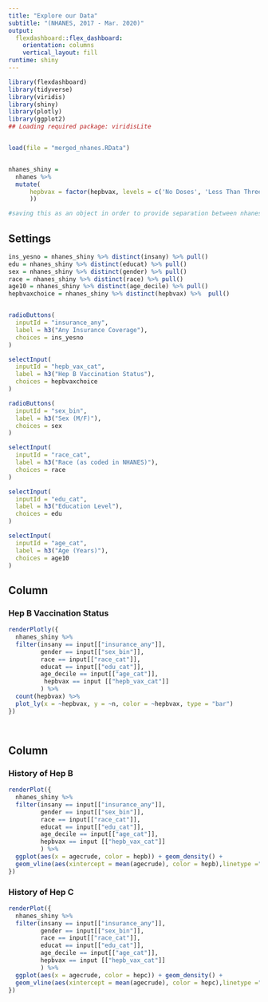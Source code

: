 ```yaml
---
title: "Explore our Data"
subtitle: "(NHANES, 2017 - Mar. 2020)"
output: 
  flexdashboard::flex_dashboard:
    orientation: columns
    vertical_layout: fill
runtime: shiny
---
```


```r
library(flexdashboard)
library(tidyverse)
library(viridis)
library(shiny)
library(plotly)
library(ggplot2)
## Loading required package: viridisLite



```


```r

load(file = "merged_nhanes.RData")


nhanes_shiny = 
  nhanes %>% 
  mutate(
      hepbvax = factor(hepbvax, levels = c('No Doses', 'Less Than Three Doses', 'At Least Three Doses')
      ))

#saving this as an object in order to provide separation between nhanes data and any further data manipulation

```

Settings {.sidebar}
-----------------------------------------------------------------------

```r
ins_yesno = nhanes_shiny %>% distinct(insany) %>% pull()
edu = nhanes_shiny %>% distinct(educat) %>% pull()
sex = nhanes_shiny %>% distinct(gender) %>% pull()
race = nhanes_shiny %>% distinct(race) %>% pull()
age10 = nhanes_shiny %>% distinct(age_decile) %>% pull()
hepbvaxchoice = nhanes_shiny %>% distinct(hepbvax) %>%  pull()


radioButtons(
  inputId = "insurance_any",
  label = h3("Any Insurance Coverage"),
  choices = ins_yesno
)

selectInput(
  inputId = "hepb_vax_cat",
  label = h3("Hep B Vaccination Status"), 
  choices = hepbvaxchoice
)

radioButtons(
  inputId = "sex_bin",
  label = h3("Sex (M/F)"),
  choices = sex
)

selectInput(
  inputId = "race_cat",
  label = h3("Race (as coded in NHANES)"), 
  choices = race
)

selectInput(
  inputId = "edu_cat",
  label = h3("Education Level"), 
  choices = edu
)

selectInput(
  inputId = "age_cat",
  label = h3("Age (Years)"), 
  choices = age10
)

```

Column {data-width=650}
-----------------------------------------------------------------------

### Hep B Vaccination Status

```r

renderPlotly({
  nhanes_shiny %>% 
  filter(insany == input[["insurance_any"]],
         gender == input[["sex_bin"]],
         race == input[["race_cat"]],
         educat == input[["edu_cat"]],
         age_decile == input[["age_cat"]],
          hepbvax == input [["hepb_vax_cat"]]
         ) %>% 
  count(hepbvax) %>% 
  plot_ly(x = ~hepbvax, y = ~n, color = ~hepbvax, type = "bar")
})

  
```

Column {data-width=350}
-----------------------------------------------------------------------

### History of Hep B

```r

renderPlot({
  nhanes_shiny %>% 
  filter(insany == input[["insurance_any"]],
         gender == input[["sex_bin"]],
         race == input[["race_cat"]],
         educat == input[["edu_cat"]],
         age_decile == input[["age_cat"]],
         hepbvax == input [["hepb_vax_cat"]]
         ) %>% 
  ggplot(aes(x = agecrude, color = hepb)) + geom_density() + 
  geom_vline(aes(xintercept = mean(agecrude), color = hepb),linetype ="dashed")
})
```

### History of Hep C

```r
renderPlot({
  nhanes_shiny %>% 
  filter(insany == input[["insurance_any"]],
         gender == input[["sex_bin"]],
         race == input[["race_cat"]],
         educat == input[["edu_cat"]],
         age_decile == input[["age_cat"]],
         hepbvax == input [["hepb_vax_cat"]]
         ) %>% 
  ggplot(aes(x = agecrude, color = hepc)) + geom_density() + 
  geom_vline(aes(xintercept = mean(agecrude), color = hepc),linetype ="dashed")
})
```

